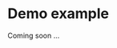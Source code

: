 # Demo example

Coming soon ...

<!--Here are quick explanation on how the Demo example is setup and implemented.-->
